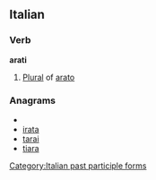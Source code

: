 ==Italian==

===Verb===
'''arati''' {{m}}

# [[plural|Plural]] of [[arato]]

===Anagrams===
* {{alphagram|aairt}}
* [[irata#Italian|irata]]
* [[tarai#Italian|tarai]]
* [[tiara#Italian|tiara]]

[[Category:Italian past participle forms]]